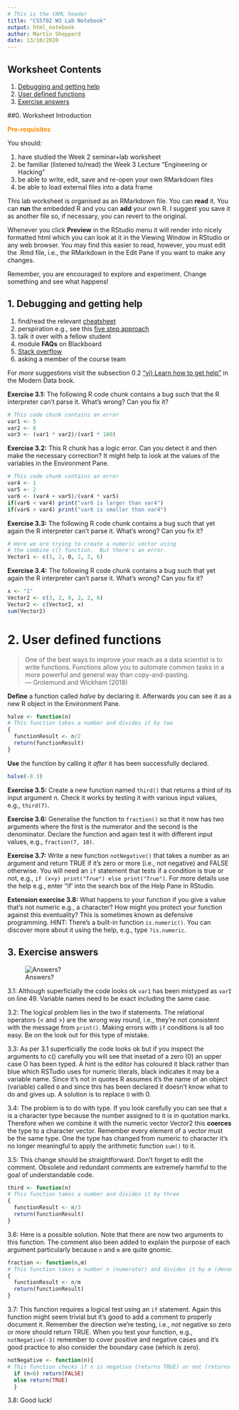 ```yaml
---
# This is the YAML header
title: "CS5702 W3 Lab Notebook"
output: html_notebook
author: Martin Shepperd
date: 13/10/2020
---
```


## Worksheet Contents

1. [Debugging and getting help](#W3S1)  
2. [User defined functions](#W3S2)    
3. [Exercise answers](#W3A) 

##0. Worksheet Introduction

<span style="color: darkorange;">**Pre-requisites**</span>

You should:  

1. have studied the Week 2 seminar+lab worksheet 
2. be familiar (listened to/read) the Week 3 Lecture "Engineering or Hacking"
3. be able to write, edit, save and re-open your own RMarkdown files  
4. be able to load external files into a data frame

This lab worksheet is organised as an RMarkdown file.  You can **read** it.  You can **run** the embedded R and you can **add** your own R.  I suggest you save it as another file so, if necessary, you can revert to the original.  

Whenever you click **Preview** in the RStudio menu it will render into nicely formatted html which you can look at it in the Viewing Window in RStudio or any web browser.  You may find this easier to read, however, you must edit the .Rmd file, i.e., the RMarkdown in the Edit Pane if you want to make any changes. 

Remember, you are encouraged to explore and experiment.  Change something and see what happens!


## 1. Debugging and getting help {#W3S1}

1. find/read the relevant [cheatsheet](https://rstudio.com/resources/cheatsheets/)  
2. perspiration e.g., see this [five step approach](https://medium.com/learn-love-code/stuck-on-a-coding-problem-here-are-5-steps-to-solve-it-8be04c4b4f19)
3. talk it over with a fellow student
4. module **FAQs** on Blackboard  
5. [Stack overflow](https://stackoverflow.com/)  
6. asking a member of the course team  

For *more* suggestions visit the subsection 0.2 ["vi) Learn how to get help"](https://bookdown.org/martin_shepperd/ModernDataBook/W0-Prep.html#Help) in the Modern Data book.  

**Exercise 3.1:** The following R code chunk contains a bug such that the R interpreter can't parse it.  What's wrong?  Can you fix it?

```r
# This code chunk contains an error
var1 <- 5
var2 <- 6
var3 <- (var1 * var2)/(varI * 100)
```

**Exercise 3.2:** This R chunk has a logic error.  Can you detect it and then make the necessary correction?  It might help to look at the values of the variables in the Environment Pane.

```r
# This code chunk contains an error
var4 <- 1
var5 <- 2
var6 <- (var4 + var5)/(var4 * var5)
if(var6 < var4) print("var6 is larger than var4")
if(var6 > var4) print("var6 is smaller than var4")
```

**Exercise 3.3:** The following R code chunk contains a bug such that yet again the R interpreter can't parse it.  What's wrong?  Can you fix it?

```r
# Here we are trying to create a numeric vector using
# the combine c() function.  But there's an error.
Vector1 <- c(3, 2, O, 2, 2, 6)
```

**Exercise 3.4:** The following R code chunk contains a bug such that yet again the R interpreter can't parse it.  What's wrong?  Can you fix it?

```r
x <- "1"
Vector2 <- c(3, 2, 0, 2, 2, 6)
Vector2 <- c(Vector2, x)
sum(Vector2)
```


# 2. User defined functions {#W3S2} 

> One of the best ways to improve your reach as a data scientist is to write functions. Functions allow you to automate common tasks in a more powerful and general way than copy-and-pasting.  
> --- Grolemund and Wickham (2018) 


**Define** a function called *halve* by declaring it.  Afterwards you can see it as a new R object in the Environment Pane.

```r
halve <- function(n)
# This function takes a number and divides it by two
{
  functionResult <- n/2  
  return(functionResult) 
}
```

**Use** the function by calling it *after* it has been successfully declared.

``` r
halve(-8.3)
```

**Exercise 3.5:** Create a new function named `third()` that returns a third of its input argument n.  Check it works by testing it with various input values, e.g., `third(7)`.


**Exercise 3.6:** Generalise the function to `fraction()` so that it now has two arguments where the first is the numerator and the second is the denominator.  Declare the function and again test it with different input values, e.g., `fraction(7, 10)`.


**Exercise 3.7:** Write a new function `notNegative()` that takes a number as an argument and return TRUE if it's zero or more (i.e., not negative) and FALSE otherwise.  You will need an `if` statement that tests if a condition is true or not, e.g., `if (x<y) print("True") else print("True")`.  For more details use the help e.g., enter "if' into the search box of the Help Pane in RStudio.


**Extension exercise 3.8:** What happens to your function if you give a value that's not numeric e.g., a character?  How might you protect your function against this eventuality?  This is sometimes known as defensive programming.  HINT: There's a built-in function `is.numeric()`. You can discover more about it using the help, e.g., type `?is.numeric`.


## 3. Exercise answers{#W3A}


![Answers?](https://raw.githubusercontent.com/mjshepperd/CS5702-Data/master/Answers.png)  


3.1: Although superficially the code looks ok `var1` has been mistyped as `varI` on line 49.  Variable names need to be exact including the same case.

3.2: The logical problem lies in the two if statements.  The relational operators (< and >) are the wrong way round, i.e., they're not consistent with the message from `print()`.  Making errors with `if` conditions is all too easy.  Be on the look out for this type of mistake.  

3.3: As per 3.1 superficially the code looks ok but if you inspect the arguments to c() carefully you will see that insetad of a zero (0) an upper case O has been typed.  A hint is the editor has coloured it black rather than blue which RSTudio uses for numeric literals, black indicates it may be a variable name.  Since it's not in quotes R assumes it's the name of an object (variable) called `O` and since this has been declared it doesn't know what to do and gives up.  A solution is to replace `O` with 0.

3.4: The problem is to do with type.  If you look carefully you can see that x is a character type because the number assigned to it is in quotation marks.  Therefore when we combine it with the numeric vector Vector2 this **coerces** the type to a character vector.  Remember every element of a vector must be the same type.  One the type has changed from numeric to character it's no longer meaningful to apply the arithmetic function `sum()` to it.

3.5: This change should be straightforward.  Don't forget to edit the comment.  Obsolete and redundant comments are extremely harmful to the goal of understandable code.  

```r
third <- function(n)
# This function takes a number and divides it by three
{
  functionResult <- n/3  
  return(functionResult) 
}
```

3.6: Here is a possible solution.  Note that there are now two arguments to this function.  The comment also been added to explain the purpose of each argument particularly because `n` and `m` are quite gnomic. 

```r
fraction <- function(n,m)
# This function takes a number n (numerator) and divides it by m (denominator)
{
  functionResult <- n/m  
  return(functionResult) 
}
```

3.7: This function requires a logical test using an `if` statement. Again this function might seem trivial but it's good to add a comment to properly document it.  Remember the direction we're testing, i.e., *not* negative so zero or more should return TRUE.  When you test your function, e.g., `notNegative(-3)` remember to cover positive and negative cases and it's good practice to also consider the boundary case (which is zero).

```r
notNegative <- function(n){
# This function checks if n is negative (returns TRUE) or not (returns FALSE)
  if (n<0) return(FALSE) 
  else return(TRUE)
  }
```


3.8: Good luck!  